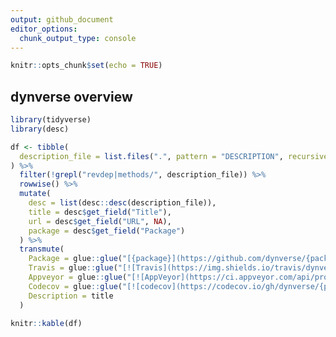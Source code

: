 ```yaml
---
output: github_document
editor_options: 
  chunk_output_type: console
---
```



```r
knitr::opts_chunk$set(echo = TRUE)
```

## dynverse overview


```r
library(tidyverse)
library(desc)

df <- tibble(
  description_file = list.files(".", pattern = "DESCRIPTION", recursive = TRUE)
) %>% 
  filter(!grepl("revdep|methods/", description_file)) %>% 
  rowwise() %>% 
  mutate(
    desc = list(desc::desc(description_file)),
    title = desc$get_field("Title"),
    url = desc$get_field("URL", NA),
    package = desc$get_field("Package")
  ) %>% 
  transmute(
    Package = glue::glue("[{package}](https://github.com/dynverse/{package})"),
    Travis = glue::glue("[![Travis](https://img.shields.io/travis/dynverse/{package}.svg?logo=travis)](https://travis-ci.org/dynverse/{package})"),
    Appveyor = glue::glue("[![AppVeyor](https://ci.appveyor.com/api/projects/status/github/dynverse/{package}?branch=master&svg=true)](https://ci.appveyor.com/project/dynverse/{package})"),
    Codecov = glue::glue("[![codecov](https://codecov.io/gh/dynverse/{package}/branch/master/graph/badge.svg)](https://codecov.io/gh/dynverse/{package})"),
    Description = title
  )
  
knitr::kable(df)

```

